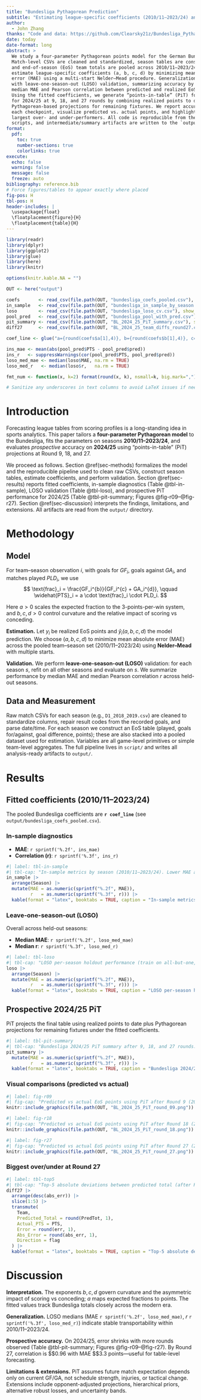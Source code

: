 ```yaml
---
title: "Bundesliga Pythagorean Prediction"
subtitle: "Estimating league-specific coefficients (2010/11–2023/24) and prospective PiT accuracy in 2024/25"
author:
  - John Zhang
thanks: "Code and data: https://github.com/Clearsky21z/Bundesliga_Pythagorean_Prediction"
date: today
date-format: long
abstract: >
  We study a four-parameter Pythagorean points model for the German Bundesliga.
  Match-level CSVs are cleaned and standardized, season tables are constructed,
  and end-of-season (EoS) team totals are pooled across 2010/11–2023/24. We
  estimate league-specific coefficients (a, b, c, d) by minimizing mean absolute
  error (MAE) using a multi-start Nelder–Mead procedure. Generalization is evaluated
  with leave-one-season-out (LOSO) validation, summarizing accuracy by the
  median MAE and Pearson correlation between predicted and realized EoS points.
  Using the fitted coefficients, we generate “points-in-table” (PiT) forecasts
  for 2024/25 at 9, 18, and 27 rounds by combining realized points to date with
  Pythagorean-based projections for remaining fixtures. We report accuracy at
  each checkpoint, visualize predicted vs. actual points, and highlight the
  largest over- and under-performers. All code is reproducible from the project
  scripts, and intermediate/summary artifacts are written to the `output/` directory.
format:
  pdf:
    toc: true
    number-sections: true
    colorlinks: true
execute:
  echo: false
  warning: false
  message: false
  freeze: auto
bibliography: reference.bib
# Force figures/tables to appear exactly where placed
fig-pos: H
tbl-pos: H
header-includes: |
  \usepackage{float}
  \floatplacement{figure}{H}
  \floatplacement{table}{H}
---
```


\newpage

```r
library(readr)
library(dplyr)
library(ggplot2)
library(glue)
library(here)
library(knitr)

options(knitr.kable.NA = "")

OUT <- here("output")

coefs       <- read_csv(file.path(OUT, "bundesliga_coefs_pooled.csv"), show_col_types = FALSE)
in_sample   <- read_csv(file.path(OUT, "bundesliga_in_sample_by_season.csv"), show_col_types = FALSE)
loso        <- read_csv(file.path(OUT, "bundesliga_loso_cv.csv"), show_col_types = FALSE)
pool_pred   <- read_csv(file.path(OUT, "bundesliga_pool_with_pred.csv"), show_col_types = FALSE)
pit_summary <- read_csv(file.path(OUT, "BL_2024_25_PiT_summary.csv"), show_col_types = FALSE)
diff27      <- read_csv(file.path(OUT, "BL_2024_25_team_diffs_round27.csv"), show_col_types = FALSE)

coef_line <- glue("a={round(coefs$a[1],4)}, b={round(coefs$b[1],4)}, c={round(coefs$c[1],4)}, d={round(coefs$d[1],4)}")

ins_mae <- mean(abs(pool_pred$PTS - pool_pred$pred))
ins_r   <- suppressWarnings(cor(pool_pred$PTS, pool_pred$pred))
loso_med_mae <- median(loso$MAE, na.rm = TRUE)
loso_med_r   <- median(loso$r,   na.rm = TRUE)

fmt_num <- function(x, k=2) format(round(x, k), nsmall=k, big.mark=",")

# Sanitize any underscores in text columns to avoid LaTeX issues if needed (kable escapes by default)
```

# Introduction

Forecasting league tables from scoring profiles is a long-standing idea in sports analytics.
This paper tailors a **four-parameter Pythagorean model** to the Bundesliga, fits the
parameters on seasons **2010/11–2023/24**, and evaluates *prospective* accuracy
on **2024/25** using “points-in-table” (PiT) projections at Round 9, 18, and 27.

We proceed as follows. Section @ref(sec-methods) formalizes the model and the
reproducible pipeline used to clean raw CSVs, construct season tables, estimate
coefficients, and perform validation. Section @ref(sec-results) reports fitted
coefficients, in-sample diagnostics (Table @tbl-in-sample), LOSO validation
(Table @tbl-loso), and prospective PiT performance for 2024/25
(Table @tbl-pit-summary; Figures @fig-r09–@fig-r27). Section @ref(sec-discussion)
interprets the findings, limitations, and extensions. All artifacts are read from
the `output/` directory.

# Methodology {#sec-methods}

## Model

For team–season observation $i$, with goals for $GF_i$, goals against $GA_i$,
and matches played $PLD_i$, we use
$$
\text{frac}_i = \frac{GF_i^{b}}{GF_i^{c} + GA_i^{d}}, \qquad
\widehat{PTS}_i = a \cdot \text{frac}_i \cdot PLD_i.
$$

Here $a>0$ scales the expected fraction to the 3-points-per-win system, and
$b,c,d>0$ control curvature and the relative impact of scoring vs conceding.

**Estimation.** Let $y_i$ be realized EoS points and $\hat{y}_i(a,b,c,d)$ the model prediction.
We choose $(a,b,c,d)$ to minimize mean absolute error (MAE) across the pooled
team–season set (2010/11–2023/24) using **Nelder–Mead** with multiple starts.

**Validation.** We perform **leave-one-season-out (LOSO)** validation: for each season $s$,
refit on all other seasons and evaluate on $s$. We summarize performance by
median MAE and median Pearson correlation $r$ across held-out seasons.

## Data and Measurement

Raw match CSVs for each season (e.g., `D1_2018_2019.csv`) are cleaned to standardize
columns, repair result codes from the recorded goals, and parse date/time. For each
season we construct an EoS table (played, goals for/against, goal difference, points);
these are also stacked into a pooled dataset used for estimation. Variables are all
game-level primitives or simple team-level aggregates. The full pipeline lives in
`script/` and writes all analysis-ready artifacts to `output/`.

# Results {#sec-results}

## Fitted coefficients (2010/11–2023/24)

The pooled Bundesliga coefficients are **`r coef_line`**
(see `output/bundesliga_coefs_pooled.csv`).

### In-sample diagnostics

* **MAE**: `r sprintf('%.2f', ins_mae)`
* **Correlation (r)**: `r sprintf('%.3f', ins_r)`

```r
#| label: tbl-in-sample
#| tbl-cap: "In-sample metrics by season (2010/11–2023/24). Lower MAE and higher r are better."
in_sample |>
  arrange(Season) |>
  mutate(MAE = as.numeric(sprintf("%.2f", MAE)),
         r   = as.numeric(sprintf("%.3f", r))) |>
  kable(format = "latex", booktabs = TRUE, caption = "In-sample metrics by season (2010/11–2023/24).")
```

### Leave-one-season-out (LOSO)

Overall across held-out seasons:

* **Median MAE**: `r sprintf('%.2f', loso_med_mae)`
* **Median r**: `r sprintf('%.3f', loso_med_r)`

```r
#| label: tbl-loso
#| tbl-cap: "LOSO per-season holdout performance (train on all-but-one, test on the held-out season)."
loso |>
  arrange(Season) |>
  mutate(MAE = as.numeric(sprintf("%.2f", MAE)),
         r   = as.numeric(sprintf("%.3f", r))) |>
  kable(format = "latex", booktabs = TRUE, caption = "LOSO per-season holdout performance.")
```

## Prospective 2024/25 PiT

PiT projects the final table using realized points to date plus Pythagorean projections
for remaining fixtures under the fitted coefficients.

```r
#| label: tbl-pit-summary
#| tbl-cap: "Bundesliga 2024/25 PiT summary after 9, 18, and 27 rounds."
pit_summary |>
  mutate(MAE = as.numeric(sprintf("%.2f", MAE)),
         r   = as.numeric(sprintf("%.3f", r))) |>
  kable(format = "latex", booktabs = TRUE, caption = "Bundesliga 2024/25 PiT summary after 9, 18, and 27 rounds.")
```

### Visual comparisons (predicted vs actual)

```r
#| label: fig-r09
#| fig-cap: "Predicted vs actual EoS points using PiT after Round 9 (2024/25)."
knitr::include_graphics(file.path(OUT, "BL_2024_25_PiT_round_09.png"))
```

```r
#| label: fig-r18
#| fig-cap: "Predicted vs actual EoS points using PiT after Round 18 (2024/25)."
knitr::include_graphics(file.path(OUT, "BL_2024_25_PiT_round_18.png"))
```

```r
#| label: fig-r27
#| fig-cap: "Predicted vs actual EoS points using PiT after Round 27 (2024/25)."
knitr::include_graphics(file.path(OUT, "BL_2024_25_PiT_round_27.png"))
```

### Biggest over/under at Round 27

```r
#| label: tbl-top5
#| tbl-cap: "Top-5 absolute deviations between predicted total (after Round 27) and final EoS points, 2024/25."
diff27 |>
  arrange(desc(abs_err)) |>
  slice(1:5) |>
  transmute(
    Team,
    Predicted_Total = round(PredTot, 1),
    Actual_PTS = PTS,
    Error = round(err, 1),
    Abs_Error = round(abs_err, 1),
    Direction = flag
  ) |>
  kable(format = "latex", booktabs = TRUE, caption = "Top-5 absolute deviations at Round 27.")
```

# Discussion {#sec-discussion}

**Interpretation.** The exponents $b,c,d$ govern curvature and the asymmetric
impact of scoring vs conceding; $a$ maps expected fractions to points. The fitted
values track Bundesliga totals closely across the modern era.

**Generalization.** LOSO medians (MAE `r sprintf('%.2f', loso_med_mae)`, $r$ `r sprintf('%.3f', loso_med_r)`)
indicate stable transportability within 2010/11–2023/24.

**Prospective accuracy.** On 2024/25, error shrinks with more rounds observed
(Table @tbl-pit-summary; Figures @fig-r09–@fig-r27). By Round 27, correlation is
$\approx$0.96 with MAE $\approx$3.3 points—useful for table-level forecasting.

**Limitations & extensions.** PiT assumes future match expectation depends only on
current GF/GA, not schedule strength, injuries, or tactical change. Extensions include
opponent-adjusted projections, hierarchical priors, alternative robust losses, and
uncertainty bands.
